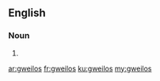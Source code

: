 ==English==

===Noun===
{{head|en}}

# {{plural of|gweilo}}

[[ar:gweilos]]
[[fr:gweilos]]
[[ku:gweilos]]
[[my:gweilos]]